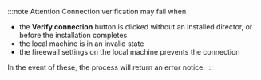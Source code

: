 :::note Attention
Connection verification may fail when

- the **Verify connection** button is clicked without an installed director, or before the installation completes
- the local machine is in an invalid state
- the fireewall settings on the local machine prevents the connection

In the event of these, the process will return an error notice.
:::
